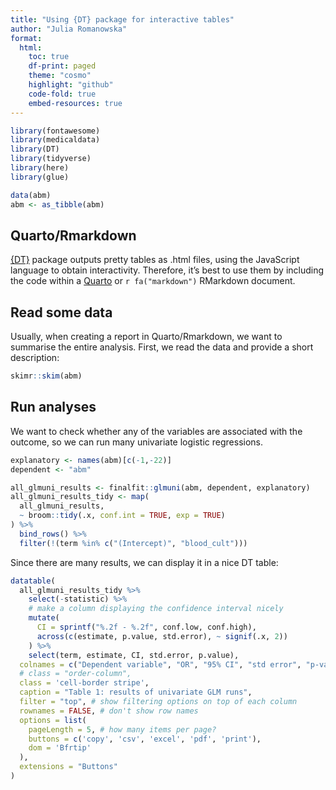 ```yaml
---
title: "Using {DT} package for interactive tables"
author: "Julia Romanowska"
format:
  html:
    toc: true
    df-print: paged
    theme: "cosmo"
    highlight: "github"
    code-fold: true
    embed-resources: true
---
```


```r
library(fontawesome)
library(medicaldata)
library(DT)
library(tidyverse)
library(here)
library(glue)

data(abm)
abm <- as_tibble(abm)
```


## Quarto/Rmarkdown

[{DT}](https://rstudio.github.io/DT/) package outputs pretty tables as .html
files, using the JavaScript language to obtain interactivity. Therefore, it's
best to use them by including the code within a
[Quarto](https://quarto.org/docs/computations/r.html) or
`r fa("markdown")` RMarkdown document.

## Read some data

Usually, when creating a report in Quarto/Rmarkdown, we want to summarise the
entire analysis. First, we read the data and provide a short description:

```r
skimr::skim(abm)
```

## Run analyses

We want to check whether any of the variables are associated with the outcome,
so we can run many univariate logistic regressions.

```r
explanatory <- names(abm)[c(-1,-22)]
dependent <- "abm"

all_glmuni_results <- finalfit::glmuni(abm, dependent, explanatory)
all_glmuni_results_tidy <- map(
  all_glmuni_results,
  ~ broom::tidy(.x, conf.int = TRUE, exp = TRUE)
) %>% 
  bind_rows() %>%
  filter(!(term %in% c("(Intercept)", "blood_cult")))
```

Since there are many results, we can display it in a nice DT table:

```r
datatable(
  all_glmuni_results_tidy %>%
    select(-statistic) %>%
    # make a column displaying the confidence interval nicely
    mutate(
      CI = sprintf("%.2f - %.2f", conf.low, conf.high),
      across(c(estimate, p.value, std.error), ~ signif(.x, 2))
    ) %>%
    select(term, estimate, CI, std.error, p.value),
  colnames = c("Dependent variable", "OR", "95% CI", "std error", "p-value"),
  # class = "order-column",
  class = 'cell-border stripe',
  caption = "Table 1: results of univariate GLM runs",
  filter = "top", # show filtering options on top of each column
  rownames = FALSE, # don't show row names
  options = list(
    pageLength = 5, # how many items per page?
    buttons = c('copy', 'csv', 'excel', 'pdf', 'print'),
    dom = 'Bfrtip'
  ),
  extensions = "Buttons"
)
```

